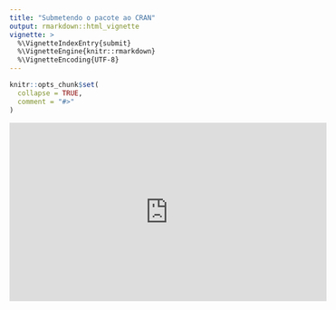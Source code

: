 ```yaml
---
title: "Submetendo o pacote ao CRAN"
output: rmarkdown::html_vignette
vignette: >
  %\VignetteIndexEntry{submit}
  %\VignetteEngine{knitr::rmarkdown}
  %\VignetteEncoding{UTF-8}
---
```


```r
knitr::opts_chunk$set(
  collapse = TRUE,
  comment = "#>"
)
```
<p align="center">
<iframe width="560" height="315" src="https://www.youtube.com/embed/ou20KCmxSZ0" frameborder="0" allow="accelerometer; autoplay; clipboard-write; encrypted-media; gyroscope; picture-in-picture" allowfullscreen></iframe>
</p>

